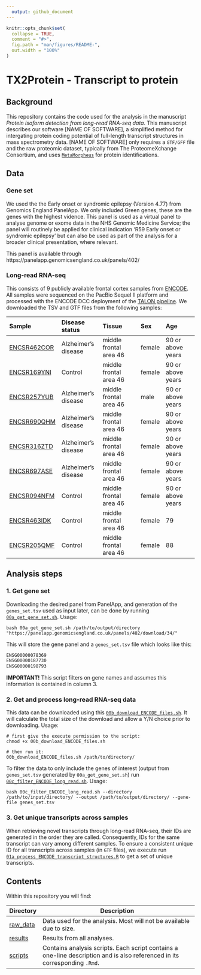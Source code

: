 ```yaml
---
  output: github_document
---
```

  
  <!-- README.md is generated from README.Rmd. Please edit that file -->
  
```r
knitr::opts_chunk$set(
  collapse = TRUE,
  comment = "#>",
  fig.path = "man/figures/README-",
  out.width = "100%"
)
```

# TX2Protein - Transcript to protein

## Background

This repository contains the code used for the analysis in the manuscript *Protein isoform detection from long-read RNA-seq data*. This manuscript describes our software [NAME OF SOFTWARE], a simplified method for intergating protein coding potential of full-length transcript structures in mass spectrometry data. [NAME OF SOFTWARE] only requires a `GTF/GFF` file and the raw proteomic dataset, typically from The ProteomeXchange Consortium, and uses [`MetaMorpheus`](https://github.com/smith-chem-wisc/MetaMorpheus) for protein identifications. 

## Data

### Gene set

We used the the Early onset or syndromic epilepsy (Version 4.77) from Genomics England PanelApp. We only included Green genes, these are the genes with the highest vidence. This panel is used as a virtual panel to analyse genome or exome data in the NHS Genomic Medicine Service; the panel will routinely be applied for clinical indication 'R59 Early onset or syndromic epilepsy' but can also be used as part of the analysis for a broader clinical presentation, where relevant.

This panel is available through https://panelapp.genomicsengland.co.uk/panels/402/

### Long-read RNA-seq
This consists of 9 publicly available frontal cortex samples from [ENCODE](https://www.encodeproject.org/rna-seq/long-read-rna-seq/). All samples were sequenced on the PacBio Sequel II platform and processed with the ENCODE DCC deployment of the [TALON pipeline](https://github.com/ENCODE-DCC/long-read-rna-pipeline). We downloaded the TSV and GTF files from the following samples: 

|      Sample      |    Disease status   |       Tissue           |  Sex   |       Age         |
|:-----------------|:--------------------|:-----------------------|:-------|:------------------|
| [ENCSR462COR][8] | Alzheimer's disease | middle frontal area 46 | female | 90 or above years |
| [ENCSR169YNI][9] | Control             | middle frontal area 46 | female | 90 or above years |
| [ENCSR257YUB][10]| Alzheimer's disease | middle frontal area 46 | male   | 90 or above years |
| [ENCSR690QHM][11]| Alzheimer's disease | middle frontal area 46 | female | 90 or above years |
| [ENCSR316ZTD][12]| Alzheimer's disease | middle frontal area 46 | female | 90 or above years |
| [ENCSR697ASE][13]| Alzheimer's disease | middle frontal area 46 | female | 90 or above years |
| [ENCSR094NFM][14]| Control             | middle frontal area 46 | female | 90 or above years |
| [ENCSR463IDK][15]| Control             | middle frontal area 46 | female | 79                |
| [ENCSR205QMF][16]| Control             | middle frontal area 46 | female | 88                |

[8]: https://www.encodeproject.org/experiments/ENCSR462COR/
[9]: https://www.encodeproject.org/experiments/ENCSR169YNI/
[10]: https://www.encodeproject.org/experiments/ENCSR257YUB/
[11]: https://www.encodeproject.org/experiments/ENCSR690QHM/
[12]: https://www.encodeproject.org/experiments/ENCSR316ZTD/
[13]: https://www.encodeproject.org/experiments/ENCSR697ASE/
[14]: https://www.encodeproject.org/experiments/ENCSR094NFM/
[15]: https://www.encodeproject.org/experiments/ENCSR463IDK/
[16]: https://www.encodeproject.org/experiments/ENCSR205QMF/


## Analysis steps

### 1.  Get gene set
Downloading the desired panel from PanelApp, and generation of the `genes_set.tsv` used as input later, can be done by running [`00a_get_gene_set.sh`](./scripts/00a_get_gene_set.sh). Usage:

```
bash 00a_get_gene_set.sh /path/to/output/directory "https://panelapp.genomicsengland.co.uk/panels/402/download/34/"
```

This will store the gene panel and a `genes_set.tsv` file which looks like this:

```bash
ENSG00000078369
ENSG00000187730
ENSG00000198793
```

**IMPORTANT!** This script filters on gene names and assumes this information is contained in column 3.

### 2.  Get and process long-read RNA-seq data

This data can be downloaded using this [`00b_download_ENCODE_files.sh`](./scripts/00b_download_ENCODE_files.sh). It will calculate the total size of the download and allow a Y/N choice prior to downloading. Usage:

```
# first give the execute permission to the script:
chmod +x 00b_download_ENCODE_files.sh

# then run it:
00b_download_ENCODE_files.sh /path/to/directory/
```

To filter the data to only include the genes of interest (output from `genes_set.tsv` generated by `00a_get_gene_set.sh`) run [`00c_filter_ENCODE_long_read.sh`](./scripts/00c_filter_ENCODE_long_read.sh). Usage: 

```
bash 00c_filter_ENCODE_long_read.sh --directory /path/to/input/directory/ --output /path/to/output/directory/ --gene-file genes_set.tsv

```

### 3.  Get unique transcripts across samples

When retrieving novel transcripts through long-read RNA-seq, their IDs are generated in the order they are called. Consequently, IDs for the same transcript can vary among different samples. To ensure a consistent unique ID for all transcripts across samples (in `GTF` files), we execute run [`01a_process_ENCODE_transcript_structures.R`](./scripts/01a_process_ENCODE_transcript_structures.R) to get a set of unique transcripts.



## Contents

Within this repository you will find:
  
  | Directory | Description |
  | --------- | --------------------------------------------------------------------------- |
  | [raw_data](raw_data)| Data used for the analysis. Most will not be available due to size. |
  | [results](results) | Results from all analyses. |
  | [scripts](scripts) | Contains analysis scripts. Each script contains a one-line description and is also referenced in its corresponding `.Rmd`. |